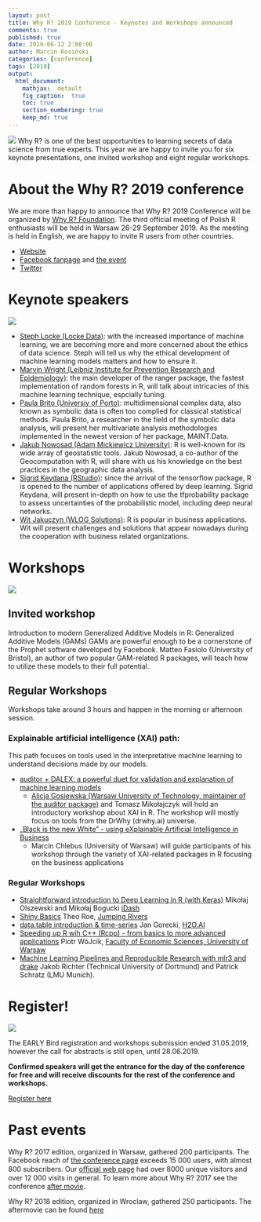 ```yaml
---
layout: post
title: Why R? 2019 Conference - Keynotes and Workshops announced
comments: true
published: true
date: 2019-06-12 2:00:00
author: Marcin Kosiński
categories: [conference]
tags: [2019]
output:
  html_document:
    mathjax:  default
    fig_caption:  true
    toc: true
    section_numbering: true
    keep_md: true
---
```


<img src="/images/fulls/whyr2019/deadline_1_2.jpg" class="fit image"> Why R? is one of the best opportunities to learning secrets of data science from true experts. This year we are happy to invite you for six keynote presentations, one invited workshop and eight regular workshops.

# About the **Why R? 2019** conference

We are more than happy to announce that Why R? 2019 Conference will be organized by [Why R? Foundation](http://whyr.pl/foundation/tags/#info). The third official meeting of Polish R enthusiasts will be held in Warsaw 26-29 September 2019. As the meeting is held in English, we are happy to invite R users from other countries. 

- [Website](http://whyr.pl/2019/)
- [Facebook fanpage](https://www.facebook.com/whyRconf/) and [the event](https://www.facebook.com/events/430031041106285/)
- [Twitter](https://twitter.com/whyRconf)

# Keynote speakers

<img src="/images/fulls/whyr2019/keynotes.jpg" class="fit image">

- [Steph Locke (Locke Data)](stephlocke.info): with the increased importance of machine learning, we are becoming more and more concerned about the ethics of data science. Steph will tell us why the ethical development of machine learning models matters and how to ensure it.
- [Marvin Wright (Leibniz Institute for Prevention Research and Epidemiology)](https://mnwright.github.io/): the main developer of the ranger package, the fastest implementation of random forests in R, will talk about intricacies of this machine learning technique, espcially tuning.
- [Paula Brito (Universiy of Porto)](www.fep.up.pt/docentes/mpbrito): multidimensional complex data, also known as symbolic data is often too complied for classical statistical methods. Paula Brito, a researcher in the field of the symbolic data analysis, will present her multivariate analysis methodologies implemented in the newest version of her package, MAINT.Data.
- [Jakub Nowosad (Adam Mickiewicz University)](https://nowosad.github.io/): R is well-known for its wide array of geostatistic tools. Jakub Nowosad, a co-author of the Geocomputation with R, will share with us his knowledge on the best practices in the geographic data analysis.
- [Sigrid Keydana (RStudio)](https://www.linkedin.com/in/sigrid-keydana-9a16b410/): since the arrival of the tensorflow package, R is opened to the number of applications offered by deep learning. Sigrid Keydana, will present in-depth on how to use the tfprobability package to assess uncertainties of the probabilistic model, including deep neural networks.
- [Wit Jakuczyn (WLOG Solutions)](https://www.wlogsolutions.com/): R is popular in business applications. Wit will present challenges and solutions that appear nowadays during the cooperation with business related organizations. 

# Workshops

<img src="/images/fulls/whyr2019/workshops.jpg" class="fit image">


## Invited workshop

Introduction to modern Generalized Additive Models in R: Generalized Additive Models (GAMs) GAMs are powerful enough to be a cornerstone of the Prophet software developed by Facebook. Matteo Fasiolo (University of Bristol), an author of two popular GAM-related R packages, will teach how to utilize these models to their full potential.

## Regular Workshops 

Workshops take around 3 hours and happen in the morning or afternoon session.

### Explainable artificial intelligence (XAI) path:

This path focuses on tools used in the interpretative machine learning to understand decisions made by our models.

- [auditor + DALEX: a powerful duet for validation and explanation of machine learning models](https://github.com/WhyR2019/workshops/tree/master/dalex)
    * [Alicja Gosiewska (Warsaw University of Technology, maintainer of the auditor package)](http://gosiewska.com/) and Tomasz Mikołajczyk will hold an introductory workshop about XAI in R. The workshop will mostly focus on tools from the DrWhy (drwhy.ai) universe.
- [„Black is the new White” - using eXplainable Artificial Intelligence in Business](https://github.com/WhyR2019/workshops/tree/master/xai)
    * Marcin Chlebus (University of Warsaw) will guide participants of his workshop through the variety of XAI-related packages in R focusing on the business applications

### Regular Workshops

- [Straightforward introduction to Deep Learning in R (with Keras)](https://github.com/WhyR2019/workshops/tree/master/keras) Mikołaj Olszewski and Mikołaj Bogucki [iDash](https://idash.pl/)
- [Shiny Basics](https://github.com/WhyR2019/workshops/tree/master/shiny) Theo	Roe, [Jumping Rivers](https://www.jumpingrivers.com/)
- [data.table introduction & time-series](https://github.com/WhyR2019/workshops/tree/master/datatable) Jan Gorecki, [H2O.AI](https://www.h2o.ai/)
- [Speeding up R wih C++ (Rcpp) - from basics to more advanced applications](https://github.com/WhyR2019/workshops/tree/master/rcpp) Piotr WóJcik, [Faculty of Economic Sciences, University of Warsaw](https://www.wne.uw.edu.pl/)
- [Machine Learning Pipelines and Reproducible Research with mlr3 and drake](https://mlr3.mlr-org.com/) Jakob Richter (Technical University of Dortmund) and Patrick Schratz (LMU Munich).

# Register!

<img src="/images/fulls/whyr2019/timeline_update_small.jpg" class="fit image">

The EARLY Bird registration and workshops submission ended 31.05.2019, however the call for abstracts is still open, until 28.06.2019.

**Confirmed speakers will get the entrance for the day of the conference for free and will receive 
discounts for the rest of the conference and workshops.**

[Register here](http://whyr.pl/2019/register/)

# Past events

Why R? 2017 edition, organized in Warsaw, gathered 200 participants. The Facebook reach of [the conference page](https://www.facebook.com/whyRconf/) exceeds 15 000 users, with almost 800 subscribers. Our [oﬃcial web page](http://whyr.pl) had over 8000 unique visitors and over 12 000 visits in general. To learn more about Why R? 2017 see the conference [after movie](https://vimeo.com/239259242).

Why R? 2018 edition, organized in Wroclaw, gathered 250 participants. The aftermovie can be found [here](https://www.youtube.com/watch?v=NNsceaqEP1w)

